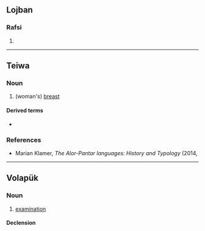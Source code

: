{{also|xăm}}
==Lojban==

===Rafsi===
{{jbo-rafsi}}

# {{jbo-rafsi of|xajmi}}

----

==Teiwa==

===Noun===
{{head|twe|noun}}

# (woman's) [[breast]]

====Derived terms====
* {{l|twe|xam yir}}

===References===
* Marian Klamer, ''The Alor-Pantar languages: History and Typology'' (2014, {{ISBN|3944675487}}

----

==Volapük==

===Noun===
{{vo-noun}}

# [[examination]]

====Declension====
{{vo-decl-noun}}